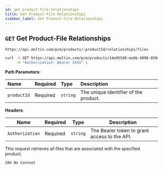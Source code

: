```yaml
---
id: get-product-file-relationships
title: Get Product-File Relationships
sidebar_label: Get Product-File Relationships
---
```


## `GET` Get Product-File Relationships

```http
https://api.moltin.com/pcm/products/:productId/relationships/files

```
<!--DOCUSAURUS_CODE_TABS-->

<!--cURL-->

```bash
curl -X GET https://api.moltin.com/pcm/products/14e055d0-eebb-4090-8594-a0a7aeea2151/relationships/files \
     -H "Authorization: Bearer XXXX" \
```

<!--END_DOCUSAURUS_CODE_TABS-->

<!--DOCUSAURUS_CODE_TABS-->

<!-- Request -->

**Path Parameters**:

| Name | Required | Type | Description |
| :--- | :--- | :--- | :--- |
| `productId` | Required | `string` | The unique identifier of the product. |

**Headers**:

| Name | Required | Type | Description |
| --- | --- | --- | --- |
| `Authorization` | Required | `string` | The Bearer token to grant access to the API. |

<!--END_DOCUSAURUS_CODE_TABS-->

This request retrieves all files that are associated with the specified product.

<!--DOCUSAURUS_CODE_TABS-->
<!-- Response -->

`204 No Content`

```json

```

<!--END_DOCUSAURUS_CODE_TABS-->
